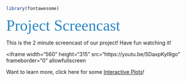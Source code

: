 

<link href="./styles.css" rel="stylesheet"></link> 
```r
library(fontawesome)
```

<span style="color:#2C85C2; font-family: Babas; font-size: 3em;"> Project Screencast </span>


This is the 2 minute screencast of our project! Have fun watching it!

<iframe width="560" height="315" src="https://youtu.be/5DaxpKyI9go" frameborder="0" allowfullscreen </iframe>

Want to learn more, click here for some [Interactive Plots](https://dani-quigee-shiny.shinyapps.io/My_first_Shiny/#section-drug-use)!